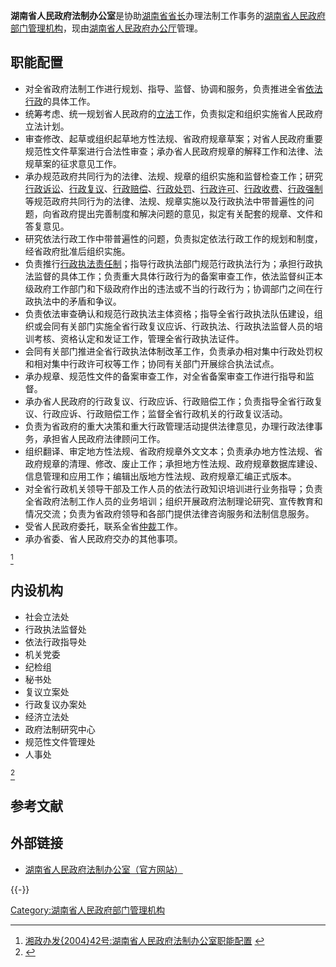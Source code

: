 {{Infobox PRCG
|机构名称=湖南省人民政府法制办公室
|标志1=Red star.svg
|标志1说明=[[s:国务院关于国家行政机关和企业事业单位社会团体印章管理的规定|1999年规定]]：[[印章|印章]][[直径|直径]]?厘米，中央刊[[五角星|五角星]]。
|职位1=主任
|人员1=[[陈雪楚|陈雪楚]]
|职位2=副主任
|人员2=唐世月{{wrap}}张建华{{wrap}}张维杰
|人数2=3
|业务上级机构=[[国务院法制办公室|国务院法制办公室]]
|组织上级机构=[[湖南省人民政府办公厅|湖南省人民政府办公厅]]
|机构类型=[[湖南省人民政府部门管理机构|湖南省人民政府部门管理机构]]
|行政级别=正地厅级
|地址1=[[长沙市|长沙市]]湘府西路8号
|网站=湖南省人民政府法制办公室
|网址=http://www.hnsfzb.gov.cn/
}}

'''湖南省人民政府法制办公室'''是协助[[湖南省省长|湖南省省长]]办理法制工作事务的[[湖南省人民政府|湖南省人民政府]][[湖南省人民政府部门管理机构|部门管理机构]]，现由[[湖南省人民政府办公厅|湖南省人民政府办公厅]]管理。

==职能配置==
*对全省政府法制工作进行规划、指导、监督、协调和服务，负责推进全省[[依法行政|依法行政]]的具体工作。
*统筹考虑、统一规划省人民政府的[[立法|立法]]工作，负责拟定和组织实施省人民政府立法计划。
*审查修改、起草或组织起草地方性法规、省政府规章草案；对省人民政府重要规范性文件草案进行合法性审查；承办省人民政府规章的解释工作和法律、法规草案的征求意见工作。
*承办规范政府共同行为的法律、法规、规章的组织实施和监督检查工作；研究[[行政诉讼|行政诉讼]]、[[行政复议|行政复议]]、[[行政赔偿|行政赔偿]]、[[行政处罚|行政处罚]]、[[行政许可|行政许可]]、[[行政收费|行政收费]]、[[行政强制|行政强制]]等规范政府共同行为的法律、法规、规章实施以及行政执法中带普遍性的问题，向省政府提出完善制度和解决问题的意见，拟定有关配套的规章、文件和答复意见。
*研究依法行政工作中带普遍性的问题，负责拟定依法行政工作的规划和制度，经省政府批准后组织实施。
*负责推行[[行政执法责任制|行政执法责任制]]；指导行政执法部门规范行政执法行为；承担行政执法监督的具体工作；负责重大具体行政行为的备案审查工作，依法监督纠正本级政府工作部门和下级政府作出的违法或不当的行政行为；协调部门之间在行政执法中的矛盾和争议。
*负责依法审查确认和规范行政执法主体资格；指导全省行政执法队伍建设，组织或会同有关部门实施全省行政复议应诉、行政执法、行政执法监督人员的培训考核、资格认定和发证工作，管理全省行政执法证件。
*会同有关部门推进全省行政执法体制改革工作，负责承办相对集中行政处罚权和相对集中行政许可权等工作；协同有关部门开展综合执法试点。
*承办规章、规范性文件的备案审查工作，对全省备案审查工作进行指导和监督。
*承办省人民政府的行政复议、行政应诉、行政赔偿工作；负责指导全省行政复议、行政应诉、行政赔偿工作；监督全省行政机关的行政复议活动。
*负责为省政府的重大决策和重大行政管理活动提供法律意见，办理行政法律事务，承担省人民政府法律顾问工作。
*组织翻译、审定地方性法规、省政府规章外文文本；负责承办地方性法规、省政府规章的清理、修改、废止工作；承担地方性法规、政府规章数据库建设、信息管理和应用工作；编辑出版地方性法规、政府规章汇编正式版本。
*对全省行政机关领导干部及工作人员的依法行政知识培训进行业务指导；负责全省政府法制工作人员的业务培训；组织开展政府法制理论研究、宣传教育和情况交流；负责为省政府领导和各部门提供法律咨询服务和法制信息服务。
*受省人民政府委托，联系全省[[仲裁|仲裁]]工作。
*承办省委、省人民政府交办的其他事项。
<ref>[http://www.chinalawedu.com/news/1200/21752/21754/21766/21792/2006/4/li909124714146002205-0.htm 湘政办发{2004}42号:湖南省人民政府法制办公室职能配置] {{webarchive|url=https://web.archive.org/web/20160305011515/http://www.chinalawedu.com/news/1200/21752/21754/21766/21792/2006/4/li909124714146002205-0.htm |date=2016-03-05 }}</ref>

==内设机构==
*社会立法处
*行政执法监督处
*依法行政指导处
*机关党委
*纪检组
*秘书处
*复议立案处
*行政复议办案处
*经济立法处
*政府法制研究中心
*规范性文件管理处
*人事处
<ref>{{cite web |url=http://www.hnsfzb.gov.cn/Item/2182.aspx |title=存档副本 |accessdate=2013-02-21 |deadurl=yes |archiveurl=https://web.archive.org/web/20121211040149/http://www.hnsfzb.gov.cn/Item/2182.aspx |archivedate=2012-12-11 }}</ref>

==参考文献==
{{Reflist}}

==外部链接==
*[https://web.archive.org/web/20100620073032/http://www.hnsfzb.gov.cn/ 湖南省人民政府法制办公室（官方网站）]

{{-}}
{{湖南省人民政府}}

[[Category:湖南省人民政府部门管理机构|Category:湖南省人民政府部门管理机构]]